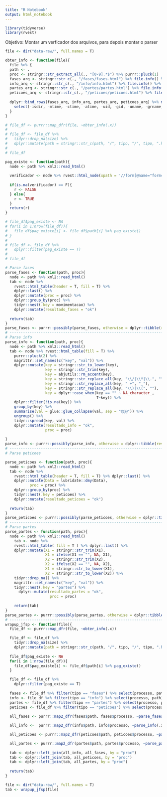 ```yaml
---
title: "R Notebook"
output: html_notebook
---
```


```r
library(tidyverse)
library(rvest)
```

Objetivo: Montar um verficador dos arquivos, para depois montar o parser

```r
file <- dir("data-raw/", full.names = T)

obter_info <- function(file){
  file %>% {
  path <- .
  proc <- stringr::str_extract_all(., "[0-9].*$") %>% purrr::pluck(1)
  fases_arq <- stringr::str_c(., "/fases/fases.html") %>% file.info() %>% dplyr::mutate(tipo = "fases")
  info_arq <- stringr::str_c(., "/info/info.html") %>% file.info() %>% dplyr::mutate(tipo = "info")
  partes_arq <- stringr::str_c(., "/partes/partes.html") %>% file.info() %>% dplyr::mutate(tipo = "partes")
  peticoes_arq <- stringr::str_c(., "/peticoes/peticoes.html") %>% file.info() %>% dplyr::mutate(tipo = "peticoes")
  
  dplyr::bind_rows(fases_arq, info_arq, partes_arq, peticoes_arq) %>% mutate(processo = proc, path = path) %>% 
    select(-isdir, -mtime, -ctime, -atime, -uid, -gid, -uname, -grname, -mode)
  }   
}

# file_df <- purrr::map_dfr(file, ~obter_info(.x))
# 
# file_df <- file_df %>% 
#   tidyr::drop_na(size) %>% 
#   dplyr::mutate(path = stringr::str_c(path, "/", tipo, "/", tipo, ".html"))
# 
# file_df
```

```r
pag_existe <- function(path){
  node <- path %>% xml2::read_html()
  
  verificador <- node %>% rvest::html_node(xpath = '//form[@name="formconsulta"]//legend') %>% rvest::html_text()
  
  if(is.na(verificador) == F){
    r <- FALSE
  } else{
    r <- TRUE
  } 
  return(r)
}

# file_df$pag_existe <- NA
# for(i in 1:nrow(file_df)){
#   file_df$pag_existe[i] <- file_df$path[i] %>% pag_existe()
# }
# 
# file_df <- file_df %>% 
#   dplyr::filter(pag_existe == T)
# 
# file_df
```

```r
# Parse fases
parse_fases <- function(path, proc){
  node <- path %>% xml2::read_html()
  tab <- node %>%
    rvest::html_table(header = T, fill = T) %>%
    dplyr::last() %>% 
    dplyr::mutate(proc = proc) %>% 
    dplyr::group_by(proc) %>% 
    tidyr::nest(.key = movimentacao) %>% 
    dplyr::mutate(resultado_fases = "ok")
  
  return(tab)
}
parse_fases <- purrr::possibly(parse_fases, otherwise = dplyr::tibble(resultado_fases = "error"))
# -----------------------------------------------------------------------------------------------
# Parse info
parse_info <- function(path, proc){
  node <- path %>% xml2::read_html()
  tab <- node %>% rvest::html_table(fill = T) %>% 
    purrr::pluck(2) %>% 
    magrittr::set_names(c("key", "val")) %>% 
    dplyr::mutate(key = stringr::str_to_lower(key),
                  key = stringr::str_trim(key),
                  key = abjutils::rm_accent(key),
                  key = stringr::str_replace_all(key, "\\/|\\º|\\.", ""),
                  key = stringr::str_replace_all(key, " +", "_"),
                  key = stringr::str_replace_all(key, "\\)|\\(", ""),
                  key = dplyr::case_when(key == "" ~ NA_character_,
                                         T~key)) %>% 
    dplyr::filter(!is.na(key)) %>% 
    group_by(key) %>% 
    summarise(val = glue::glue_collapse(val, sep = "@@@")) %>% 
    ungroup() %>% 
    tidyr::spread(key, val) %>% 
    dplyr::mutate(resultado_info = "ok",
                  proc = proc)
  
}
parse_info <- purrr::possibly(parse_info, otherwise = dplyr::tibble(resultado_info = "error"))
# -----------------------------------------------------------------------------------------------
# Parse peticoes

parse_peticoes <- function(path, proc){
  node <- path %>% xml2::read_html()
  tab <- node %>%
    rvest::html_table(header = T, fill = T) %>% dplyr::last() %>%
    dplyr::mutate(Data = lubridate::dmy(Data),
           proc = proc) %>% 
    dplyr::group_by(proc) %>% 
    tidyr::nest(.key = peticoes) %>% 
    dplyr::mutate(resultado_peticoes = "ok")
  
  return(tab)
}
parse_peticoes <- purrr::possibly(parse_peticoes, otherwise = dplyr::tibble(resultado_peticoes = "error"))
# -----------------------------------------------------------------------------------------------
# Parse partes
parse_partes <- function(path, proc){
  node <- path %>% xml2::read_html()
    tab <- node %>%
    rvest::html_table( fill = T ) %>% dplyr::last() %>%
    dplyr::mutate(X1 = stringr::str_trim(X1),
                  X1 = ifelse(X1 == "", NA, X1),
                  X2 = stringr::str_trim(X2),
                  X2 = ifelse(X2 == "", NA, X2),
                  X1 = stringr::str_to_lower(X1),
                  X2 = stringr::str_to_lower(X2)) %>%
    tidyr::drop_na() %>%
    magrittr::set_names(c("key", "val")) %>% 
    tidyr::nest(.key = "partes") %>% 
      dplyr::mutate(resultado_partes = "ok",
                    proc = proc)
    
    return(tab)
}
parse_partes <- purrr::possibly(parse_partes, otherwise = dplyr::tibble(resultado_partes = "error"))
# -----------------------------------------------------------------------------------------------
wrapup_jfsp <- function(file){
  file_df <- purrr::map_dfr(file, ~obter_info(.x))

  file_df <- file_df %>% 
    tidyr::drop_na(size) %>% 
    dplyr::mutate(path = stringr::str_c(path, "/", tipo, "/", tipo, ".html"))
  
  file_df$pag_existe <- NA
  for(i in 1:nrow(file_df)){
    file_df$pag_existe[i] <- file_df$path[i] %>% pag_existe()
  }

  file_df <- file_df %>% 
    dplyr::filter(pag_existe == T)
  
  fases <- file_df %>% filter(tipo == "fases") %>% select(processo, path)
  info <- file_df %>% filter(tipo == "info") %>% select(processo, path)
  partes <- file_df %>% filter(tipo == "partes") %>% select(processo, path)
  peticoes <- file_df %>% filter(tipo == "peticoes") %>% select(processo, path)
  
  all_fases <- purrr::map2_dfr(fases$path, fases$processo, ~parse_fases(.x, .y))

  all_info <-  purrr::map2_dfr(info$path, info$processo, ~parse_info(.x, .y))

  all_peticoes <- purrr::map2_dfr(peticoes$path, peticoes$processo, ~parse_peticoes(.x, .y))

  all_partes <- purrr::map2_dfr(partes$path, partes$processo, ~parse_partes(.x, .y))
  
  tab <- dplyr::left_join(all_info, all_fases, by = "proc")
  tab <- dplyr::left_join(tab, all_peticoes, by = "proc")
  tab <- dplyr::left_join(tab, all_partes, by = "proc")
  
  return(tab)
}
```

```r
file <- dir("data-raw/", full.names = T)
tab <- wrapup_jfsp(file)
```

